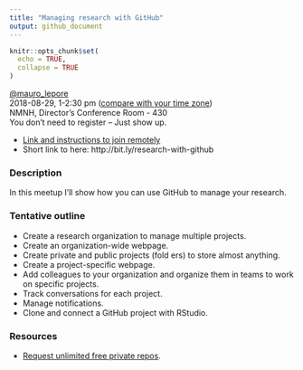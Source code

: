 ```yaml
---
title: "Managing research with GitHub"
output: github_document
---
```


```r
knitr::opts_chunk$set(
  echo = TRUE,
  collapse = TRUE
)
```

[\@mauro_lepore](https://twitter.com/mauro_lepore)  
2018-08-29, 1-2:30 pm ([compare with your time zone](https://www.timeanddate.com/worldclock/fixedtime.html?msg=Managing+research+with+GitHub&iso=20180829T13&p1=263&ah=1&am=30))  
NMNH, Director's Conference Room - 430  
You don't need to register -- Just show up.   

* [Link and instructions to join remotely](https://gist.github.com/maurolepore/554491aa1d2bc03f85bbc990b8bacd18)
* Short link to here: http://bit.ly/research-with-github  

### Description

In this meetup I'll show how you can use GitHub to manage your research.

### Tentative outline

* Create a research organization to manage multiple projects.
* Create an organization-wide webpage.
* Create private and public projects (fold
ers) to store almost anything.
* Create a project-specific webpage.
* Add colleagues to your organization and organize them in teams to work on specific projects.
* Track conversations for each project.
* Manage notifications.
* Clone and connect a GitHub project with RStudio.

### Resources

* [Request unlimited free private repos](https://github.com/forestgeo/learn/issues/22).
